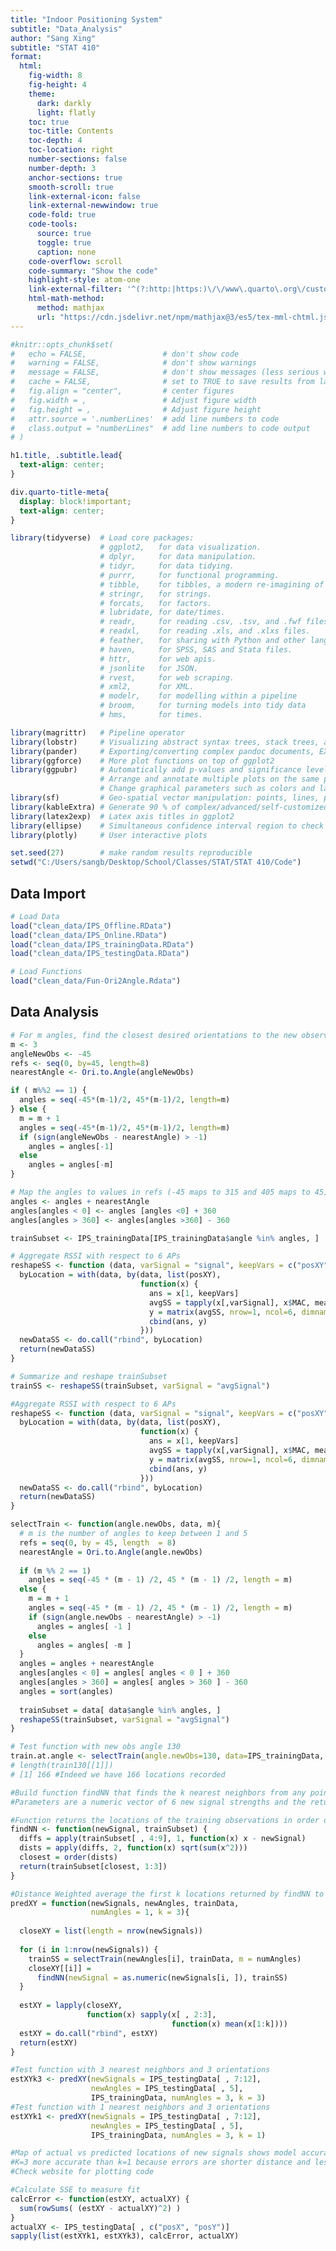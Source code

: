 ---
title: "Indoor Positioning System"
subtitle: "Data_Analysis"
author: "Sang Xing"
subtitle: "STAT 410"
format: 
  html:
    fig-width: 8
    fig-height: 4
    theme:
      dark: darkly
      light: flatly
    toc: true
    toc-title: Contents
    toc-depth: 4
    toc-location: right
    number-sections: false
    number-depth: 3
    anchor-sections: true
    smooth-scroll: true
    link-external-icon: false
    link-external-newwindow: true
    code-fold: true
    code-tools: 
      source: true
      toggle: true
      caption: none
    code-overflow: scroll
    code-summary: "Show the code"
    highlight-style: atom-one
    link-external-filter: '^(?:http:|https:)\/\/www\.quarto\.org\/custom'
    html-math-method:
      method: mathjax
      url: "https://cdn.jsdelivr.net/npm/mathjax@3/es5/tex-mml-chtml.js"
---

```{r include=FALSE}
#knitr::opts_chunk$set(
#   echo = FALSE,                 # don't show code
#   warning = FALSE,              # don't show warnings
#   message = FALSE,              # don't show messages (less serious warnings)
#   cache = FALSE,                # set to TRUE to save results from last compilation
#   fig.align = "center",         # center figures
#   fig.width = ,                 # Adjust figure width
#   fig.height = ,                # Adjust figure height
#   attr.source = '.numberLines'  # add line numbers to code
#   class.output = "numberLines"  # add line numbers to code output
# )
```

```{css, echo=FALSE}
h1.title, .subtitle.lead{
  text-align: center;
}

div.quarto-title-meta{
  display: block!important;
  text-align: center;
}
```

```{r include=FALSE}
library(tidyverse)  # Load core packages: 
                    # ggplot2,   for data visualization.
                    # dplyr,     for data manipulation.
                    # tidyr,     for data tidying.
                    # purrr,     for functional programming.
                    # tibble,    for tibbles, a modern re-imagining of data frames.
                    # stringr,   for strings.
                    # forcats,   for factors.
                    # lubridate, for date/times.
                    # readr,     for reading .csv, .tsv, and .fwf files.
                    # readxl,    for reading .xls, and .xlxs files.
                    # feather,   for sharing with Python and other languages.
                    # haven,     for SPSS, SAS and Stata files.
                    # httr,      for web apis.
                    # jsonlite   for JSON.
                    # rvest,     for web scraping.
                    # xml2,      for XML.
                    # modelr,    for modelling within a pipeline
                    # broom,     for turning models into tidy data
                    # hms,       for times.

library(magrittr)   # Pipeline operator
library(lobstr)     # Visualizing abstract syntax trees, stack trees, and object sizes
library(pander)     # Exporting/converting complex pandoc documents, EX: df to Pandoc table
library(ggforce)    # More plot functions on top of ggplot2
library(ggpubr)     # Automatically add p-values and significance levels  plots. 
                    # Arrange and annotate multiple plots on the same page. 
                    # Change graphical parameters such as colors and labels.
library(sf)         # Geo-spatial vector manipulation: points, lines, polygons
library(kableExtra) # Generate 90 % of complex/advanced/self-customized/beautiful tables
library(latex2exp)  # Latex axis titles in ggplot2
library(ellipse)    # Simultaneous confidence interval region to check C.I. of 2 slope parameters
library(plotly)     # User interactive plots

set.seed(27)        # make random results reproducible
setwd("C:/Users/sangb/Desktop/School/Classes/STAT/STAT 410/Code")
```

## Data Import

```{r Step_4.Data_Import}
# Load Data
load("clean_data/IPS_Offline.RData")
load("clean_data/IPS_Online.RData")
load("clean_data/IPS_trainingData.RData")
load("clean_data/IPS_testingData.RData")

# Load Functions
load("clean_data/Fun-Ori2Angle.Rdata")
```

## Data Analysis

```{r eval=FALSE}
# For m angles, find the closest desired orientations to the new observations
m <- 3
angleNewObs <- -45
refs <- seq(0, by=45, length=8)
nearestAngle <- Ori.to.Angle(angleNewObs)

if ( m%%2 == 1) {
  angles = seq(-45*(m-1)/2, 45*(m-1)/2, length=m)
} else {
  m = m + 1
  angles = seq(-45*(m-1)/2, 45*(m-1)/2, length=m)
  if (sign(angleNewObs - nearestAngle) > -1)
    angles = angles[-1]
  else
    angles = angles[-m]
}

# Map the angles to values in refs (-45 maps to 315 and 405 maps to 45)
angles <- angles + nearestAngle
angles[angles < 0] <- angles [angles <0] + 360
angles[angles > 360] <- angles[angles >360] - 360

trainSubset <- IPS_trainingData[IPS_trainingData$angle %in% angles, ]

# Aggregate RSSI with respect to 6 APs
reshapeSS <- function (data, varSignal = "signal", keepVars = c("posXY", "orientation", "direction")) {
  byLocation = with(data, by(data, list(posXY),
                             function(x) {
                               ans = x[1, keepVars]
                               avgSS = tapply(x[,varSignal], x$MAC, mean)
                               y = matrix(avgSS, nrow=1, ncol=6, dimnames = list(ans$posXY, names(avgSS)))
                               cbind(ans, y)
                             }))
  newDataSS <- do.call("rbind", byLocation)
  return(newDataSS)
}

# Summarize and reshape trainSubset
trainSS <- reshapeSS(trainSubset, varSignal = "avgSignal")
```

```{r Step_4.Data_Analysis}
#Aggregate RSSI with respect to 6 APs
reshapeSS <- function (data, varSignal = "signal", keepVars = c("posXY", "posX", "posY")) {
  byLocation = with(data, by(data, list(posXY),
                             function(x) {
                               ans = x[1, keepVars]
                               avgSS = tapply(x[,varSignal], x$MAC, mean)
                               y = matrix(avgSS, nrow=1, ncol=6, dimnames = list(ans$posXY, names(avgSS)))
                               cbind(ans, y)
                             }))
  newDataSS <- do.call("rbind", byLocation)
  return(newDataSS)
}

selectTrain <- function(angle.newObs, data, m){
  # m is the number of angles to keep between 1 and 5
  refs = seq(0, by = 45, length  = 8)
  nearestAngle = Ori.to.Angle(angle.newObs)
  
  if (m %% 2 == 1) 
    angles = seq(-45 * (m - 1) /2, 45 * (m - 1) /2, length = m)
  else {
    m = m + 1
    angles = seq(-45 * (m - 1) /2, 45 * (m - 1) /2, length = m)
    if (sign(angle.newObs - nearestAngle) > -1) 
      angles = angles[ -1 ]
    else 
      angles = angles[ -m ]
  }
  angles = angles + nearestAngle
  angles[angles < 0] = angles[ angles < 0 ] + 360
  angles[angles > 360] = angles[ angles > 360 ] - 360
  angles = sort(angles) 
  
  trainSubset = data[ data$angle %in% angles, ]
  reshapeSS(trainSubset, varSignal = "avgSignal")
}

# Test function with new obs angle 130
train.at.angle <- selectTrain(angle.newObs=130, data=IPS_trainingData, m=3)
# length(train130[[1]])
# [1] 166 #Indeed we have 166 locations recorded
```

```{r}
#Build function findNN that finds the k nearest neighbors from any point
#Parameters are a numeric vector of 6 new signal strengths and the return value from selectTrain()

#Function returns the locations of the training observations in order of closeness to the new observation's signal strength
findNN <- function(newSignal, trainSubset) {
  diffs = apply(trainSubset[ , 4:9], 1, function(x) x - newSignal)
  dists = apply(diffs, 2, function(x) sqrt(sum(x^2)))
  closest = order(dists)
  return(trainSubset[closest, 1:3])
}

#Distance Weighted average the first k locations returned by findNN to estimate location of new observation
predXY = function(newSignals, newAngles, trainData, 
                  numAngles = 1, k = 3){
  
  closeXY = list(length = nrow(newSignals))
  
  for (i in 1:nrow(newSignals)) {
    trainSS = selectTrain(newAngles[i], trainData, m = numAngles)
    closeXY[[i]] = 
      findNN(newSignal = as.numeric(newSignals[i, ]), trainSS)
  }
  
  estXY = lapply(closeXY, 
                 function(x) sapply(x[ , 2:3], 
                                    function(x) mean(x[1:k])))
  estXY = do.call("rbind", estXY)
  return(estXY)
}

#Test function with 3 nearest neighbors and 3 orientations
estXYk3 <- predXY(newSignals = IPS_testingData[ , 7:12], 
                  newAngles = IPS_testingData[ , 5], 
                  IPS_trainingData, numAngles = 3, k = 3)
#Test function with 1 nearest neighbors and 3 orientations
estXYk1 <- predXY(newSignals = IPS_testingData[ , 7:12], 
                  newAngles = IPS_testingData[ , 5], 
                  IPS_trainingData, numAngles = 3, k = 1)

#Map of actual vs predicted locations of new signals shows model accuracy
#K=3 more accurate than k=1 because errors are shorter distance and less problematic because they follow the hallways
#Check website for plotting code

#Calculate SSE to measure fit
calcError <- function(estXY, actualXY) {
  sum(rowSums( (estXY - actualXY)^2) )
}
actualXY <- IPS_testingData[ , c("posX", "posY")]
sapply(list(estXYk1, estXYk3), calcError, actualXY)
```

```{r}

```

